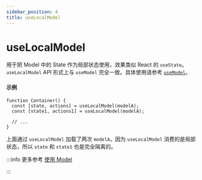```yaml
---
sidebar_position: 4
title: useLocalModel
---
```

# useLocalModel


<ReduckTip />

用于把 Model 中的 State 作为局部状态使用，效果类似 React 的 `useState`。`useLocalModel` API 形式上与 `useModel` 完全一致。具体使用请参考 [`useModel`](./use-model.mdx)。

#### 示例

```tsx
function Container() {
  const [state, actions] = useLocalModel(modelA);
  const [state1, actions1] = useLocalModel(modelA);

  // ...
}
```

上面通过 `useLocalModel` 加载了两次 `modelA`，因为 `useLocalModel` 消费的是局部状态，所以 `state` 和 `state1` 也是完全隔离的。

:::info 更多参考
[使用 Model](/guides/topic-detail/model/use-model)

:::

